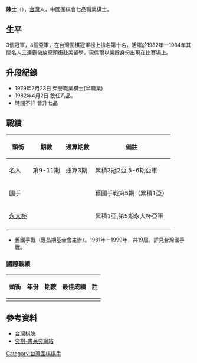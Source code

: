 '''陳士'''（{{bd|1957年}}），[[台灣|台灣]]人，中國圍棋會七品職業棋士。

==生平==
3個冠軍，4個亞軍，在台灣圍棋冠軍榜上排名第十名，活躍於1982年—1984年其間名人三連霸後放棄頭銜赴美留學，現偶爾以業餘身份出現在比賽場上。

==升段紀錄==
*1979年2月23日 榮譽職業棋士(半職業)
*1982年4月2日 敘任八品。
*時間不詳 晉升七品

==戰績==
{| class="prettytable" 
! 頭銜 !!期數 !! 通算期數 !! 備註
|-----
| 名人
| 第9-11期
| 通算3期
| 累積3冠2亞,5-6期亞軍
|-----
| 國手
| 
| 
| 舊國手戰第5期（累積1亞）
|-----
| [[永大杯|永大杯]]
| 
| 
| 累積1亞,第5期永大杯亞軍
|-----
|}
*舊國手戰（應昌期基金會主辦）。1981年—1999年，共19屆。詳見台灣國手戰。

===國際戰績===
{| class="prettytable" 
! 頭銜 !! 年份 !! 期數 !! 最佳成績 !! 註
|-----
| 
| 
| 
| 
| 
|}

==參考資料==
*[http://www.taiwango.org.tw/ 台灣棋院] {{Wayback|url=http://www.taiwango.org.tw/ |date=20140221151651 }}
*[http://www.yigo.org/ 奕棋-書呆奕網站] {{Wayback|url=http://www.yigo.org/ |date=20070201200309 }}

{{Taiwan-artist-stub}}

[[Category:台灣圍棋棋手|Category:台灣圍棋棋手]]
